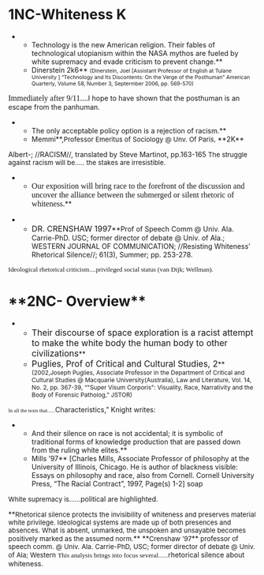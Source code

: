 =1NC-Whiteness K= 
**Technology is the new American religion. Their fables of technological utopianism within the NASA mythos are fueled by white supremacy and evade criticism to prevent change.**
**Dinerstein 2k6** <span style="font-size: 8pt;">(Dinerstein, Joel [Assistant Professor of English at Tulane University ] “Technology and Its Discontents: On the Verge of the Posthuman” American Quarterly, Volume 58, Number 3, Septermber 2006, pp. 569-570)</span>
<span style="font-family: 'Times New Roman',serif; font-size: 12pt;">Immediately after 9/11....</span>I hope to have shown that the posthuman is an escape from the panhuman.

**The only acceptable policy option is a rejection of racism.**
**Memmi**,<span style="font-size: 10pt;">Professor Emeritus of Sociology @ Unv. Of Paris, </span>**2K**
Albert-; //RACISM//, translated by Steve Martinot, pp.163-165
<span style="font-size: 10pt;">The struggle against racism will be..... the stakes are irresistible.</span>


**<span style="font-family: 'Times New Roman',serif; font-size: 12pt;">Our exposition will bring race to the forefront of the discussion and uncover the alliance between the submerged or silent rhetoric of whiteness.</span>**

**<span style="font-size: 12pt;">DR. CRENSHAW 1997</span>**Prof of Speech Comm @ Univ. Ala. Carrie-PhD. USC; former director of debate @ Univ. of Ala.; WESTERN JOURNAL OF COMMUNICATION; //Resisting Whiteness’ Rhetorical Silence//; 61(3), Summer; pp. 253-278.

<span style="font-family: 'Times New Roman',serif; font-size: 10pt;">Ideological rhetorical criticism....privileged social status (van Dijk; Wellman). </span>


=**2NC- Overview**= 
**<span style="font-size: 13pt;">Their discourse of space exploration is a racist attempt to make the white body the human body to other civilizations</span>**
**<span style="font-size: 13pt;">Puglies, Prof of Critical and Cultural Studies, 2</span>**<span style="font-size: 9pt;"> (2002,Joseph Puglies, Associate Professor in the Department of Critical and Cultural Studies @ Macquarie University(Australia), Law and Literature, Vol. 14, No. 2, pp. 367-39, “"Super Visum Corporis": Visuality, Race, Narrativity and the Body of Forensic Patholog,” JSTOR)</span>
<span style="font-family: 'Times New Roman',serif; font-size: 8pt;">In all the texts that......</span>Characteristics,” Knight writes:

**And their silence on race is not accidental; it is symbolic of traditional forms of knowledge production that are passed down from the ruling white elites.**
**Mills ’97** [Charles Mills, Associate Professor of philosophy at the University of Illinois, Chicago. He is author of blackness visible: Essays on philosophy and race, also from Cornell. Cornell University Press, “The Racial Contract”, 1997, Page(s) 1-2] soap
<span style="font-size: 10pt;">White supremacy is......</span>political are highlighted.

<span class="underline">**<span style="font-size: 10pt;">Rhetorical silence protects the invisibility of whiteness and preserves material white privilege. Ideological systems are made up of both presences and absences. What is absent, unmarked, the unspoken and unsayable becomes positively marked as the assumed norm.</span>**</span>
<span class="underline">**<span style="font-size: 10pt;">Crenshaw ’97</span>**</span><span style="font-size: 10pt;"> professor of speech comm. @ Univ. Ala. Carrie-PhD, USC; former director of debate @ Univ. of Ala; Western </span>
<span style="font-family: 'Times New Roman',serif; font-size: 10pt;">This analysis brings into focus several......</span>rhetorical silence about whiteness.